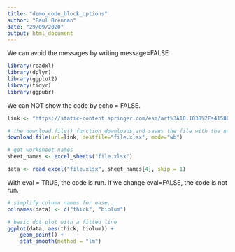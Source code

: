 ```yaml
---
title: "demo_code_block_options"
author: "Paul Brennan"
date: "29/09/2020"
output: html_document
---
```

We can avoid the messages by writing message=FALSE

```r
library(readxl)
library(dplyr)
library(ggplot2)
library(tidyr)
library(ggpubr)
```

We can NOT show the code by echo = FALSE. 

```r
link <- "https://static-content.springer.com/esm/art%3A10.1038%2Fs41586-019-1263-7/MediaObjects/41586_2019_1263_MOESM8_ESM.xlsx"

# the download.file() function downloads and saves the file with the name given
download.file(url=link, destfile="file.xlsx", mode="wb")

# get worksheet names 
sheet_names <- excel_sheets("file.xlsx")

data <- read_excel("file.xlsx", sheet_names[4], skip = 1)
```


With eval = TRUE, the code is run. 
If we change eval=FALSE, the code is not run. 
```r
# simplify column names for ease...
colnames(data) <- c("thick", "biolum")

# basic dot plot with a fitted line
ggplot(data, aes(thick, biolum)) +
    geom_point() +
    stat_smooth(method = "lm") 
```
